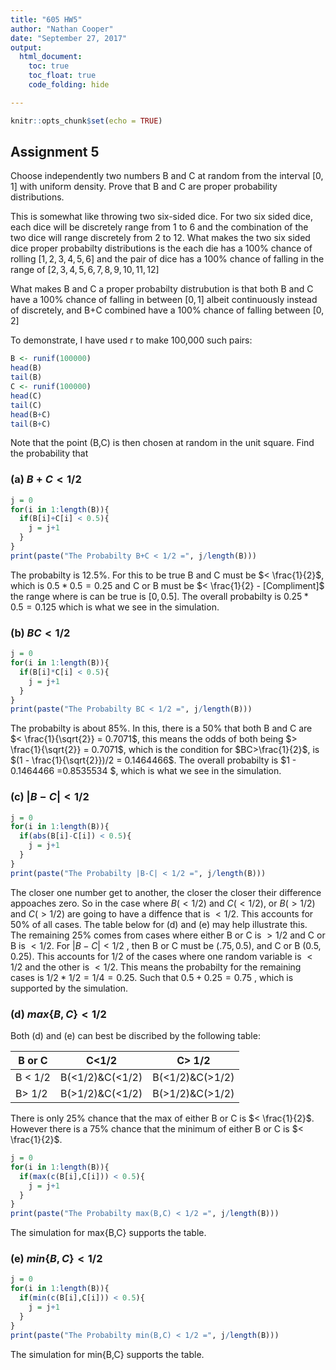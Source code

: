 ---
title: "605 HW5"
author: "Nathan Cooper"
date: "September 27, 2017"
output: 
  html_document:
    toc: true
    toc_float: true
    code_folding: hide

---

```{r setup, include=FALSE}
knitr::opts_chunk$set(echo = TRUE)
```
## Assignment 5
Choose independently two numbers B and C at random from the interval [0, 1] with
uniform density. Prove that B and C are proper probability distributions.  

This is somewhat like throwing two six-sided dice. For two six sided dice, each dice will be discretely range from 1 to 6 and the combination of the two dice will range discretely from 2 to 12. What makes the two six sided dice proper probabilty distributions is the each die has a 100% chance of rolling $[1,2,3,4,5,6]$ and the pair of dice has a 100% chance of falling in the range of $[2,3,4,5,6,7,8,9,10,11,12]$

What makes B and C a proper probabilty distrubution is that both B and C have a 100% chance of falling in between $[0,1]$ albeit continuously instead of discretely, and B+C combined have a 100% chance of falling between $[0,2]$

To demonstrate, I have used r to make 100,000 such pairs:

```{r b-c, eval=TRUE}

B <- runif(100000)
head(B)
tail(B)
C <- runif(100000)
head(C)
tail(C)
head(B+C)
tail(B+C)
```
Note that the point (B,C) is then chosen at random in the unit square.
Find the probability that

### (a) $B + C < 1/2$

```{r a, eval=TRUE}
j = 0
for(i in 1:length(B)){
  if(B[i]+C[i] < 0.5){
    j = j+1
  }
}
print(paste("The Probabilty B+C < 1/2 =", j/length(B)))
````

The probabilty is 12.5%. For this to be true B and C must be $< \frac{1}{2}$, which is $0.5*0.5 = 0.25$ and C or B must be $< \frac{1}{2} - [Compliment]$ the range where is can be true is $[0,0.5]$. The overall probabilty is $0.25*0.5 = 0.125$ which is what we see in the simulation. 

### (b) $BC < 1/2$

```{r b, eval=TRUE}
j = 0
for(i in 1:length(B)){
  if(B[i]*C[i] < 0.5){
    j = j+1
  }
}
print(paste("The Probabilty BC < 1/2 =", j/length(B)))
````

The probabilty is about 85%. In this, there is a 50% that both B and C are $< \frac{1}{\sqrt{2}} = 0.7071$, this means the odds of both being $> \frac{1}{\sqrt{2}} = 0.7071$, which is the condition for $BC>\frac{1}{2}$, is $(1 - \frac{1}{\sqrt{2}})/2 = 0.1464466$. The overall probabilty is $1 - 0.1464466 =0.8535534 $, which is what we see in the simulation. 

### (c) $|B-C| < 1/2$

```{r c, eval=TRUE}
j = 0
for(i in 1:length(B)){
  if(abs(B[i]-C[i]) < 0.5){
    j = j+1
  }
}
print(paste("The Probabilty |B-C| < 1/2 =", j/length(B)))
````
The closer one number get to another, the closer the closer their difference appoaches zero. So in the case where $B(<1/2)$ and $C(<1/2)$, or $B(>1/2)$ and $C(>1/2)$ are going to have a diffence that is $<1/2$. This accounts for 50% of all cases. The table below for (d) and (e) may help illustrate this. The remaining 25% comes from cases where either B or C is $>1/2$ and C or B is $<1/2$. For $|B-C| < 1/2$ , then B or C must be $(.75,0.5)$, and C or B $(0.5,0.25)$. This accounts for $1/2$ of the cases where one random variable is $<1/2$ and the other is $<1/2$. This means the probabilty for the remaining cases is $1/2*1/2 = 1/4 = 0.25$. Such that $0.5+0.25 =0.75$ , which is supported by the simulation. 

### (d) $max\{B,C\} < 1/2$

Both (d) and (e) can best be discribed by the following table:

 B or C | C<1/2 | C\> 1/2 
 -------|-------|--------
 B < 1/2| B(<1/2)\&C(<1/2) |B(<1/2)\&C(\>1/2)   
 B\> 1/2| B(\>1/2)\&C(<1/2) | B(\>1/2)\&C(\>1/2)   

There is only 25% chance that the max of either B or C is $< \frac{1}{2}$. However there is a 75% chance that the minimum of either B or C is $< \frac{1}{2}$.

```{r d, eval=TRUE}
j = 0
for(i in 1:length(B)){
  if(max(c(B[i],C[i])) < 0.5){
    j = j+1
  }
}
print(paste("The Probabilty max(B,C) < 1/2 =", j/length(B)))
````

The simulation for max{B,C} supports the table.

### (e) $min\{B,C\} < 1/2$

```{r e, eval=TRUE}
j = 0
for(i in 1:length(B)){
  if(min(c(B[i],C[i])) < 0.5){
    j = j+1
  }
}
print(paste("The Probabilty min(B,C) < 1/2 =", j/length(B)))
````
The simulation for min{B,C} supports the table.